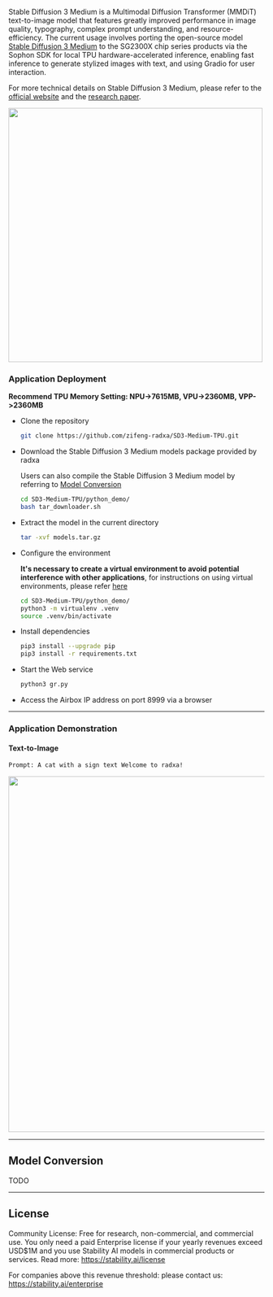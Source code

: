 Stable Diffusion 3 Medium is a Multimodal Diffusion Transformer (MMDiT) text-to-image model that features greatly improved performance in image quality, typography, complex prompt understanding, and resource-efficiency. The current usage involves porting the open-source model [Stable Diffusion 3 Medium](https://huggingface.co/stabilityai/stable-diffusion-3-medium) to the SG2300X chip series products via the Sophon SDK for local TPU hardware-accelerated inference, enabling fast inference to generate stylized images with text, and using Gradio for user interaction.

For more technical details on Stable Diffusion 3 Medium, please refer to the [official website](https://stability.ai/news/stable-diffusion-3) and the [research paper](https://stability.ai/news/stable-diffusion-3-research-paper).

<img width="500" src="../../../../img/general-tutorial/tpu_ai/sd3_1.webp" />

### Application Deployment

**Recommend TPU Memory Setting: NPU->7615MB, VPU->2360MB, VPP->2360MB**

- Clone the repository

  ```bash
  git clone https://github.com/zifeng-radxa/SD3-Medium-TPU.git
  ```

- Download the Stable Diffusion 3 Medium models package provided by radxa

  Users can also compile the Stable Diffusion 3 Medium model by referring to [Model Conversion](#model-conversion)

  ```bash
  cd SD3-Medium-TPU/python_demo/
  bash tar_downloader.sh
  ```

- Extract the model in the current directory

  ```bash
  tar -xvf models.tar.gz
  ```

- Configure the environment

  **It's necessary to create a virtual environment to avoid potential interference with other applications**, for instructions on using virtual environments, please refer [here](../ai-tools/virtualenv_usage)

  ```bash
  cd SD3-Medium-TPU/python_demo/
  python3 -m virtualenv .venv
  source .venv/bin/activate
  ```

- Install dependencies

  ```bash
  pip3 install --upgrade pip
  pip3 install -r requirements.txt
  ```

- Start the Web service

  ```bash
  python3 gr.py
  ```

- Access the Airbox IP address on port 8999 via a browser

---

### Application Demonstration

#### Text-to-Image

```bash
Prompt: A cat with a sign text Welcome to radxa!
```

<img width="700" src="../../../../img/general-tutorial/tpu_ai/sd3_2.webp" />

---

## Model Conversion

TODO

---

## License

Community License: Free for research, non-commercial, and commercial use. You only need a paid Enterprise license if your yearly revenues exceed USD$1M and you use Stability AI models in commercial products or services. Read more: https://stability.ai/license

For companies above this revenue threshold: please contact us: https://stability.ai/enterprise
